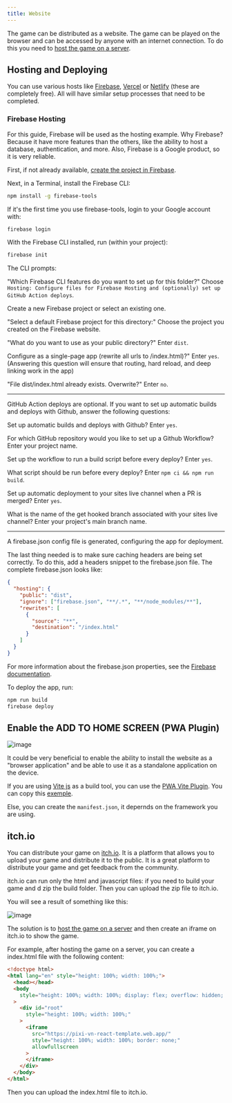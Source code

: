 ```yaml
---
title: Website
---
```


The game can be distributed as a website. The game can be played on the browser and can be accessed by anyone with an internet connection. To do this you need to [host the game on a server](#hosting-and-deploying).

## Hosting and Deploying

You can use various hosts like [Firebase](https://firebase.google.com/), [Vercel](https://vercel.com/) or [Netlify](https://www.netlify.com/) (these are completely free). All will have similar setup processes that need to be completed.

### Firebase Hosting

For this guide, Firebase will be used as the hosting example. Why Firebase? Because it have more features than the others, like the ability to host a database, authentication, and more. Also, Firebase is a Google product, so it is very reliable.

First, if not already available, [create the project in Firebase](https://console.firebase.google.com/).

Next, in a Terminal, install the Firebase CLI:

```bash
npm install -g firebase-tools
```

If it's the first time you use firebase-tools, login to your Google account with:

```bash
firebase login
```

With the Firebase CLI installed, run (within your project):

```bash
firebase init
```

The CLI prompts:

"Which Firebase CLI features do you want to set up for this folder?" Choose `Hosting: Configure files for Firebase Hosting and (optionally) set up GitHub Action deploys`.

Create a new Firebase project or select an existing one.

"Select a default Firebase project for this directory:" Choose the project you created on the Firebase website.

"What do you want to use as your public directory?" Enter `dist`.

Configure as a single-page app (rewrite all urls to /index.html)?" Enter `yes`. (Answering this question will ensure that routing, hard reload, and deep linking work in the app)

"File dist/index.html already exists. Overwrite?" Enter `no`.

---

GitHub Action deploys are optional. If you want to set up automatic builds and deploys with Github, answer the following questions:

Set up automatic builds and deploys with Github? Enter `yes`.

For which GitHub repository would you like to set up a Github Workflow? Enter your project name.

Set up the workflow to run a build script before every deploy? Enter `yes`.

What script should be run before every deploy? Enter `npm ci && npm run build`.

Set up automatic deployment to your sites live channel when a PR is merged? Enter `yes`.

What is the name of the get hooked branch associated with your sites live channel? Enter your project's main branch name.

---

A firebase.json config file is generated, configuring the app for deployment.

The last thing needed is to make sure caching headers are being set correctly. To do this, add a headers snippet to the firebase.json file. The complete firebase.json looks like:

```json title="firebase.json"
{
  "hosting": {
    "public": "dist",
    "ignore": ["firebase.json", "**/.*", "**/node_modules/**"],
    "rewrites": [
      {
        "source": "**",
        "destination": "/index.html"
      }
    ]
  }
}
```

For more information about the firebase.json properties, see the [Firebase documentation](https://firebase.google.com/docs/hosting/full-config#section-firebase-json).

To deploy the app, run:

```bash
npm run build
firebase deploy
```

## Enable the ADD TO HOME SCREEN (PWA Plugin)

![image](https://github.com/user-attachments/assets/7afa46f0-347f-4d61-846c-b71ba39f0105)

It could be very beneficial to enable the ability to install the website as a "browser application" and be able to use it as a standalone application on the device.

If you are using [Vite js](https://vitejs.dev/) as a build tool, you can use the [PWA Vite Plugin](https://vite-pwa-org.netlify.app/). You can copy this [exemple](https://vite-pwa-org.netlify.app/guide/pwa-minimal-requirements.html#web-app-manifest).

Else, you can create the `manifest.json`, it depernds on the framework you are using.

## itch.io

You can distribute your game on [itch.io](https://itch.io/). It is a platform that allows you to upload your game and distribute it to the public. It is a great platform to distribute your game and get feedback from the community.

itch.io can run only the html and javascript files: if you need to build your game and d zip the build folder. Then you can upload the zip file to itch.io.

You will see a result of something like this:

![image](https://github.com/user-attachments/assets/0482a6fa-8c21-4fa6-b4e1-04f05bc4315d)

The solution is to [host the game on a server](#hosting-and-deploying) and then create an iframe on itch.io to show the game.

For example, after hosting the game on a server, you can create a index.html file with the following content:

```html title="index.html"
<!doctype html>
<html lang="en" style="height: 100%; width: 100%;">
  <head></head>
  <body
    style="height: 100%; width: 100%; display: flex; overflow: hidden; margin: 0; background-color: #242424;"
  >
    <div id="root"
      style="height: 100%; width: 100%;"
    >
      <iframe
        src="https://pixi-vn-react-template.web.app/"
        style="height: 100%; width: 100%; border: none;"
        allowfullscreen
      >
      </iframe>
    </div>
  </body>
</html>
```

Then you can upload the index.html file to itch.io.
